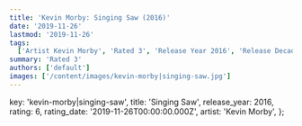 ```yaml
---
title: 'Kevin Morby: Singing Saw (2016)'
date: '2019-11-26'
lastmod: '2019-11-26'
tags:
  ['Artist Kevin Morby', 'Rated 3', 'Release Year 2016', 'Release Decade 2010']
summary: 'Rated 3'
authors: ['default']
images: ['/content/images/kevin-morby|singing-saw.jpg']
---
```


  key: 'kevin-morby|singing-saw',
  title: 'Singing Saw',
  release_year: 2016,
  rating: 6,
  rating_date: '2019-11-26T00:00:00.000Z',
  artist: 'Kevin Morby',
};

<MusicRating data={data} />
